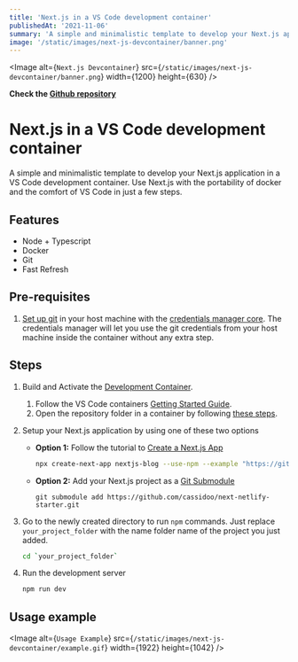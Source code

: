 ```yaml
---
title: 'Next.js in a VS Code development container'
publishedAt: '2021-11-06'
summary: 'A simple and minimalistic template to develop your Next.js application in a VS Code development container..'
image: '/static/images/next-js-devcontainer/banner.png'
---
```


<Image
  alt={`Next.js Devcontainer`}
  src={`/static/images/next-js-devcontainer/banner.png`}
  width={1200}
  height={630}
/>

**Check the [Github repository](https://github.com/FranciscoMoretti/nextjs-devcontainer)**

# Next.js in a VS Code development container
A simple and minimalistic template to develop your Next.js application in a VS Code development container.
Use Next.js with the portability of docker and the comfort of VS Code in just a few steps.

## Features
- Node + Typescript
- Docker
- Git
- Fast Refresh


## Pre-requisites
1. [Set up git](https://git-scm.com/book/en/v2/Getting-Started-Installing-Git) in your host machine with the [credentials manager core](https://github.com/microsoft/Git-Credential-Manager-Core). The credentials manager will let you use the git credentials from your host machine inside the container without any extra step.

## Steps
1. Build and Activate the [Development Container](https://code.visualstudio.com/docs/remote/containers).
   1. Follow the VS Code containers [Getting Started Guide](https://code.visualstudio.com/docs/remote/containers#_getting-started).
   2. Open the repository folder in a container by following [these steps](https://code.visualstudio.com/docs/remote/containers#_quick-start-open-an-existing-folder-in-a-container).
2. Setup your Next.js application by using one of these two options
   - **Option 1:** Follow the tutorial to [Create a Next.js App](https://nextjs.org/learn/basics/create-nextjs-app)
      ```bash
      npx create-next-app nextjs-blog --use-npm --example "https://github.com/vercel/next-learn/tree/master/basics/learn-starter"
      ```
   - **Option 2:** Add your Next.js project as a [Git Submodule](https://git-scm.com/book/en/v2/Git-Tools-Submodules)
      ```
      git submodule add https://github.com/cassidoo/next-netlify-starter.git
      ```

3. Go to the newly created directory to run `npm` commands. Just replace `your_project_folder` with the name folder name of the project you just added.
   ```bash
   cd `your_project_folder`
   ```
4. Run the development server
   ```bash
   npm run dev
   ```

## Usage example
<Image
  alt={`Usage Example`}
  src={`/static/images/next-js-devcontainer/example.gif`}
  width={1922}
  height={1042}
/>
